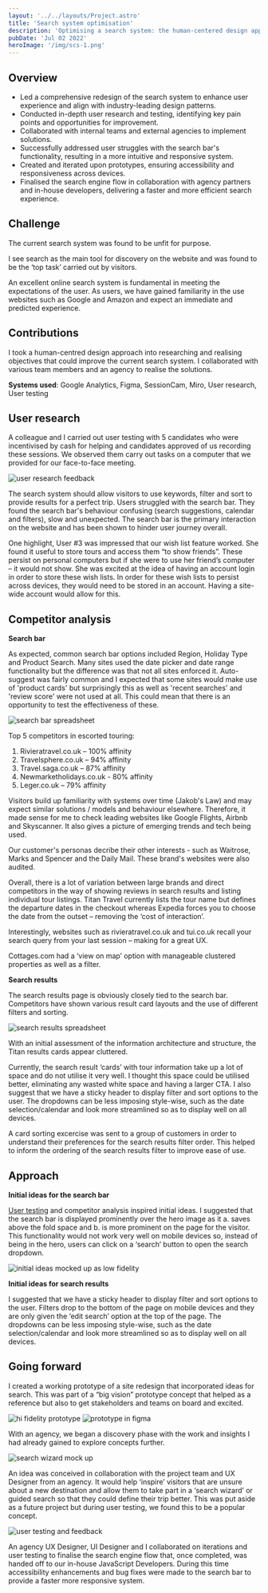 ```yaml
---
layout: '../../layouts/Project.astro'
title: 'Search system optimisation'
description: 'Optimising a search system: the human-centered design approach to improving user experience on a group touring website'
pubDate: 'Jul 02 2022'
heroImage: '/img/scs-1.png'
---
```



## Overview
- Led a comprehensive redesign of the search system to enhance user experience and align with industry-leading design patterns.
- Conducted in-depth user research and testing, identifying key pain points and opportunities for improvement.
- Collaborated with internal teams and external agencies to implement solutions.
- Successfully addressed user struggles with the search bar's functionality, resulting in a more intuitive and responsive system.
- Created and iterated upon prototypes, ensuring accessibility and responsiveness across devices.
- Finalised the search engine flow in collaboration with agency partners and in-house developers, delivering a faster and more efficient search experience.

## Challenge
The current search system was found to be unfit for purpose.

I see search as the main tool for discovery on the website and was found to be the ‘top task’ carried out by visitors.

An excellent online search system is fundamental in meeting the expectations of the user. As users, we have gained familiarity in the use websites such as Google and Amazon and expect an immediate and predicted experience.

## Contributions
I took a human-centred design approach into researching and realising objectives that could improve the current search system. I collaborated with various team members and an agency to realise the solutions.

__Systems used__: Google Analytics, Figma, SessionCam, Miro, User research, User testing

## User research
A colleague and I carried out user testing with 5 candidates who were incentivised by cash for helping and candidates approved of us recording these sessions. We observed them carry out tasks on a computer that we provided for our face-to-face meeting.

<Image src="/img/scs-2.png" alt="user research feedback" width={920} height={350} />

The search system should allow visitors to use keywords, filter and sort to provide results for a perfect trip. Users struggled with the search bar. They found the search bar's behaviour confusing (search suggestions, calendar and filters), slow and unexpected. The search bar is the primary interaction on the website and has been shown to hinder user journey overall.

One highlight, User #3 was impressed that our wish list feature worked. She found it useful to store tours and access them “to show friends”. These persist on personal computers but if she were to use her friend’s computer – it would not show. She was excited at the idea of having an account login in order to store these wish lists. In order for these wish lists to persist across devices, they would need to be stored in an account. Having a site-wide account would allow for this.

## Competitor analysis

**Search bar**

As expected, common search bar options included Region, Holiday Type and Product Search. Many sites used the date picker and date range functionality but the difference was that not all sites enforced it. Auto-suggest was fairly common and I expected that some sites would make use of 'product cards' but surprisingly this as well as 'recent searches' and 'review score' were not used at all. This could mean that there is an opportunity to test the effectiveness of these.

<Image src="/img/scs-3.png" alt="search bar spreadsheet" width={433} height={305} />

Top 5 competitors in escorted touring:

1. Rivieratravel.co.uk – 100% affinity
2. Travelsphere.co.uk – 94% affinity
3. Travel.saga.co.uk – 87% affinity
4. Newmarketholidays.co.uk - 80% affinity
5. Leger.co.uk – 79% affinity

Visitors build up familiarity with systems over time (Jakob's Law) and may expect similar solutions / models and behaviour elsewhere. Therefore, it made sense for me to check leading websites like Google Flights, Airbnb and Skyscanner. It also gives a picture of emerging trends and tech being used.

Our customer's personas decribe their other interests - such as Waitrose, Marks and Spencer and the Daily Mail. These brand's websites were also audited.

Overall, there is a lot of variation between large brands and direct competitors in the way of showing reviews in search results and listing individual tour listings. Titan Travel currently lists the tour name but defines the departure dates in the checkout whereas Expedia forces you to choose the date from the outset – removing the ‘cost of interaction’.

Interestingly, websites such as rivieratravel.co.uk and tui.co.uk recall your search query from your last session – making for a great UX.

Cottages.com had a ‘view on map’ option with manageable clustered properties as well as a filter.

**Search results**

The search results page is obviously closely tied to the search bar. Competitors have shown various result card layouts and the use of different filters and sorting.

<Image src="/img/scs-4.png" alt="search results spreadsheet" width={482} height={226} />

With an initial assessment of the information architecture and structure, the Titan results cards appear cluttered. 

Currently, the search result ‘cards’ with tour information take up a lot of space and do not utilise it very well. I thought this space could be utilised better, eliminating any wasted white space and having a larger CTA. I also suggest that we have a sticky header to display filter and sort options to the user. The dropdowns can be less imposing style-wise, such as the date selection/calendar and look more streamlined so as to display well on all devices.

A card sorting excercise was sent to a group of customers in order to understand their preferences for the search results filter order. This helped to inform the ordering of the search results filter to improve ease of use.

## Approach

**Initial ideas for the search bar**

[User testing](/blog/how-to-user-sessions/) and competitor analysis inspired initial ideas. I suggested that the search bar is displayed prominently over the hero image as it a. saves above the fold space and b. is more prominent on the page for the visitor. This functionality would not work very well on mobile devices so, instead of being in the hero, users can click on a ‘search’ button to open the search dropdown.

<Image src="/img/scs-5.png" alt="initial ideas mocked up as low fidelity" width={920} height={350} />

**Initial ideas for search results**

I suggested that we have a sticky header to display filter and sort options to the user. Filters drop to the bottom of the page on mobile devices and they are only given the ‘edit search’ option at the top of the page. The dropdowns can be less imposing style-wise, such as the date selection/calendar and look more streamlined so as to display well on all devices.

## Going forward
I created a working prototype of a site redesign that incorporated ideas for search. This was part of a “big vision” prototype concept that helped as a reference but also to get stakeholders and teams on board and excited.

<Image src="/img/scs-6.png" alt="hi fidelity prototype" width={920} height={350} />
<Image src="/img/scs-7.png" alt="prototype in figma" width={920} height={350} />

With an agency, we began a discovery phase with the work and insights I had already gained to explore concepts further.

<Image src="/img/scs-8.png" alt="search wizard mock up" width={920} height={350} />

An idea was conceived in collaboration with the project team and UX Designer from an agency. It would help ‘inspire’ visitors that are unsure about a new destination and allow them to take part in a ‘search wizard’ or guided search so that they could define their trip better. This was put aside as a future project but during user testing, we found this to be a popular concept.

<Image src="/img/scs-9.png" alt="user testing and feedback" width={920} height={350} />

An agency UX Designer, UI Designer and I collaborated on iterations and user testing to finalise the search engine flow that, once completed, was handed off to our in-house JavaScript Developers. During this time accessibility enhancements and bug fixes were made to the search bar to provide a faster more responsive system.